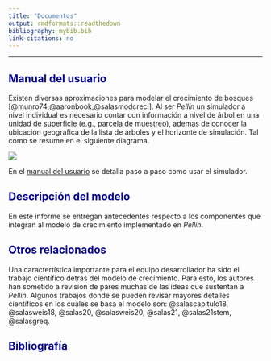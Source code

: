 ```yaml
---
title: "Documentos"
output: rmdformats::readthedown
bibliography: mybib.bib
link-citations: no
---
```


<style>H1{color:DarkBlue;}</style>
<style>H2{color:DarkBlue;}</style>


--------

## Manual del usuario
Existen diversas aproximaciones para modelar el crecimiento de bosques [@munro74;@aaronbook;@salasmodcreci]. 
 Al ser *Pellín* un simulador a nivel individual es necesario contar con información a nivel de árbol en una unidad de superficie (e.g., 
 parcela de muestreo), ademas de conocer la ubicación geografica
  de la lista de árboles y el horizonte 
  de simulación. Tal como se resume en el siguiente diagrama.

[![](https://mermaid.ink/img/pako:eNqNkU1OAzEMha9ied0u-FkNEkioSEVCbCirSRfpxDO1lDhVJlnAaA7TM3CEuRiu-BOLUnaO3_eenWTAJjrCCrtkd1tYLa6MADxq76x-3nBjG44CHcUuTftWz-tv4Lx-4D5bcATTPm2ip_5HvKiXMfFrlEzQcyheg6Y3WZ-Mn8-vb4cVkxB4CyxtTOHDezP-OfpfxmNrnTIfFdV4yL2s74X1Lr9CjRjBGQZSnJ2-8XBYw2DeUiCDlZaOWlt8NmhkVLTsnM105zjHhFVrfU8ztCXHpxdpsMqp0Be0YKtfFj6p8R3jL6i2)](https://mermaid-js.github.io/mermaid-live-editor/edit#pako:eNqNkU1OAzEMha9ied0u-FkNEkioSEVCbCirSRfpxDO1lDhVJlnAaA7TM3CEuRiu-BOLUnaO3_eenWTAJjrCCrtkd1tYLa6MADxq76x-3nBjG44CHcUuTftWz-tv4Lx-4D5bcATTPm2ip_5HvKiXMfFrlEzQcyheg6Y3WZ-Mn8-vb4cVkxB4CyxtTOHDezP-OfpfxmNrnTIfFdV4yL2s74X1Lr9CjRjBGQZSnJ2-8XBYw2DeUiCDlZaOWlt8NmhkVLTsnM105zjHhFVrfU8ztCXHpxdpsMqp0Be0YKtfFj6p8R3jL6i2)

En el 
[manual del usuario](manualPellin.pdf) se detalla paso a paso como usar el simulador.

## Descripción del modelo
En este informe se entregan antecedentes respecto a los componentes que integran al modelo de crecimiento implementado en *Pellín*.
 
 
## Otros relacionados
Una caractertística importante para el equipo desarrollador ha sido el trabajo científico detras del modelo de crecimiento. Para esto, los autores han sometido a revision de pares muchas de las ideas que sustentan a *Pellín*. Algunos trabajos donde se pueden revisar mayores detalles científicos en los cuales se basa el modelo son: @salascapitulo18,  @salasweis18, @salas20, @salasweis20, @salas21, @salas21stem, @salasgreq.


## Bibliografía

<!--- 
áfica]--Tiene la información
flowchart LR
    id1[(Ubicacion geografica parcela)]--id2[(Lista de arboles)]
output: html_document

<style>H2{color:Red;}</style>
**Some of my older websites**
Pellín: un simulador de crecimiento de bosques nativos
![](images/chacai01.jpg)

output: 
  html_document:
    toc: FALSE
-->
